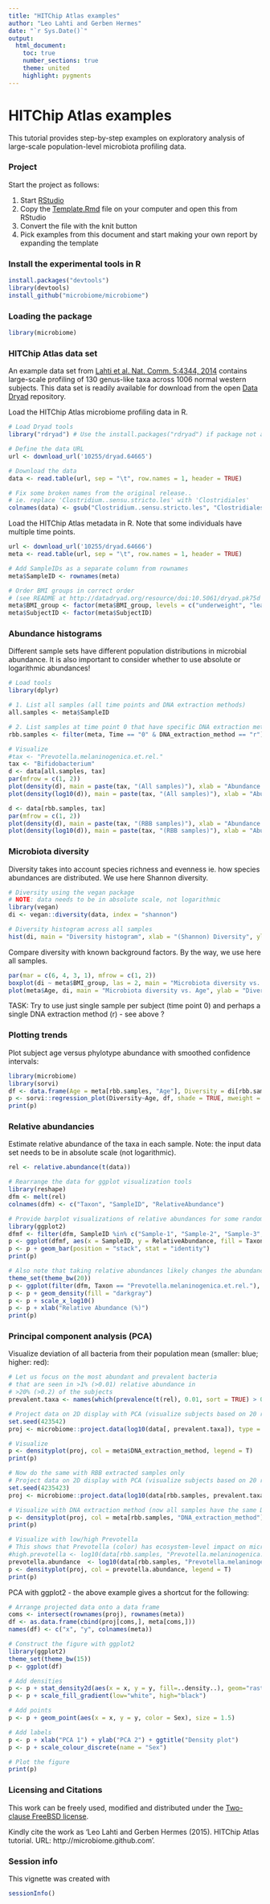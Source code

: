 ```yaml
---
title: "HITChip Atlas examples"
author: "Leo Lahti and Gerben Hermes"
date: "`r Sys.Date()`"
output:
  html_document:
    toc: true
    number_sections: true
    theme: united
    highlight: pygments
---
```

<!--
  %\VignetteEngine{knitr::rmarkdown}
  %\VignetteIndexEntry{HITChip Atlas examples}
  %\usepackage[utf8]{inputenc}
-->


HITChip Atlas examples
===========

This tutorial provides step-by-step examples on exploratory analysis
of large-scale population-level microbiota profiling data.


### Project

Start the project as follows:

 1. Start [RStudio](http://www.rstudio.com/)
 1. Copy the [Template.Rmd](https://github.com/microbiome/microbiome/tree/master/vignettes/Template.Rmd) file on your computer and open this from RStudio
 1. Convert the file with the knit button
 1. Pick examples from this document and start making your own report by expanding the template


### Install the experimental tools in R

```r
install.packages("devtools")
library(devtools)
install_github("microbiome/microbiome")
```

### Loading the package

```r
library(microbiome)  
```

### HITChip Atlas data set

An example data set from [Lahti et al. Nat. Comm. 5:4344, 2014](http://www.nature.com/ncomms/2014/140708/ncomms5344/full/ncomms5344.html) contains large-scale profiling of 130 genus-like taxa across 1006 normal western subjects. This data set is readily available for download from the open [Data Dryad](http://doi.org/10.5061/dryad.pk75d) repository.

Load the HITChip Atlas microbiome profiling data in R.

```r
# Load Dryad tools
library("rdryad") # Use the install.packages("rdryad") if package not available

# Define the data URL
url <- download_url('10255/dryad.64665')

# Download the data
data <- read.table(url, sep = "\t", row.names = 1, header = TRUE)

# Fix some broken names from the original release..
# ie. replace 'Clostridium..sensu.stricto.les' with 'Clostridiales'
colnames(data) <- gsub("Clostridium..sensu.stricto.les", "Clostridiales", colnames(data))
```

Load the HITChip Atlas metadata in R. Note that some individuals have
multiple time points.

```r
url <- download_url('10255/dryad.64666')
meta <- read.table(url, sep = "\t", row.names = 1, header = TRUE)

# Add SampleIDs as a separate column from rownames
meta$SampleID <- rownames(meta)

# Order BMI groups in correct order
# (see README at http://datadryad.org/resource/doi:10.5061/dryad.pk75d for details)
meta$BMI_group <- factor(meta$BMI_group, levels = c("underweight", "lean", "overweight", "obese", "severeobese", "morbidobese"))
meta$SubjectID <- factor(meta$SubjectID)
```

### Abundance histograms

Different sample sets have different population distributions in
microbial abundance. It is also important to consider whether to use
absolute or logarithmic abundances!

```r
# Load tools
library(dplyr)

# 1. List all samples (all time points and DNA extraction methods)
all.samples <- meta$SampleID

# 2. List samples at time point 0 that have specific DNA extraction method 
rbb.samples <- filter(meta, Time == "0" & DNA_extraction_method == "r")$SampleID

# Visualize
#tax <- "Prevotella.melaninogenica.et.rel."
tax <- "Bifidobacterium"
d <- data[all.samples, tax]
par(mfrow = c(1, 2))
plot(density(d), main = paste(tax, "(All samples)"), xlab = "Abundance (Absolute HITChip signal)")
plot(density(log10(d)), main = paste(tax, "(All samples)"), xlab = "Abundance (Log10 HITChip signal)")

d <- data[rbb.samples, tax]
par(mfrow = c(1, 2))
plot(density(d), main = paste(tax, "(RBB samples)"), xlab = "Abundance (Absolute HITChip signal)")
plot(density(log10(d)), main = paste(tax, "(RBB samples)"), xlab = "Abundance (Log10 HITChip signal)")
```


### Microbiota diversity 

Diversity takes into account species richness and evenness ie. how
species abundances are distributed. We use here Shannon diversity.


```r
# Diversity using the vegan package
# NOTE: data needs to be in absolute scale, not logarithmic
library(vegan)
di <- vegan::diversity(data, index = "shannon")

# Diversity histogram across all samples
hist(di, main = "Diversity histogram", xlab = "(Shannon) Diversity", ylab = "Population frequency")
```

Compare diversity with known background factors. By the way, we use
here all samples. 

```r
par(mar = c(6, 4, 3, 1), mfrow = c(1, 2))
boxplot(di ~ meta$BMI_group, las = 2, main = "Microbiota diversity vs. obesity")
plot(meta$Age, di, main = "Microbiota diversity vs. Age", ylab = "Diversity", xlab = "Age (years)")
```

TASK: Try to use just single sample per subject (time point 0) and
perhaps a single DNA extraction method (r) - see above ?

### Plotting trends

Plot subject age versus phylotype abundance with smoothed confidence intervals:

```r
library(microbiome)
library(sorvi)
df <- data.frame(Age = meta[rbb.samples, "Age"], Diversity = di[rbb.samples])
p <- sorvi::regression_plot(Diversity~Age, df, shade = TRUE, mweight = TRUE, verbose = FALSE)
print(p)
```


### Relative abundancies

Estimate relative abundance of the taxa in each sample. Note: the
input data set needs to be in absolute scale (not logarithmic).

```r
rel <- relative.abundance(t(data))

# Rearrange the data for ggplot visualization tools
library(reshape)
dfm <- melt(rel)
colnames(dfm) <- c("Taxon", "SampleID", "RelativeAbundance")

# Provide barplot visualizations of relative abundances for some randomly selected samples
library(ggplot2)
dfmf <- filter(dfm, SampleID %in% c("Sample-1", "Sample-2", "Sample-3", "Sample-4", "Sample-5"))
p <- ggplot(dfmf, aes(x = SampleID, y = RelativeAbundance, fill = Taxon))
p <- p + geom_bar(position = "stack", stat = "identity")
print(p)

# Also note that taking relative abundances likely changes the abundance histograms
theme_set(theme_bw(20))
p <- ggplot(filter(dfm, Taxon == "Prevotella.melaninogenica.et.rel."), aes(x = 100*RelativeAbundance))
p <- p + geom_density(fill = "darkgray")
p <- p + scale_x_log10()
p <- p + xlab("Relative Abundance (%)")
print(p)
```

### Principal component analysis (PCA)

Visualize deviation of all bacteria from their population mean (smaller: blue; higher: red):

```r
# Let us focus on the most abundant and prevalent bacteria
# that are seen in >1% (>0.01) relative abundance in 
# >20% (>0.2) of the subjects
prevalent.taxa <- names(which(prevalence(t(rel), 0.01, sort = TRUE) > 0.2))

# Project data on 2D display with PCA (visualize subjects based on 20 random features)
set.seed(423542)
proj <- microbiome::project.data(log10(data[, prevalent.taxa]), type = "PCA")

# Visualize
p <- densityplot(proj, col = meta$DNA_extraction_method, legend = T)
print(p)

# Now do the same with RBB extracted samples only
# Project data on 2D display with PCA (visualize subjects based on 20 random features)
set.seed(4235423)
proj <- microbiome::project.data(log10(data[rbb.samples, prevalent.taxa]), type = "PCA")

# Visualize with DNA extraction method (now all samples have the same DNA extraction)
p <- densityplot(proj, col = meta[rbb.samples, "DNA_extraction_method"], legend = T)
print(p)

# Visualize with low/high Prevotella
# This shows that Prevotella (color) has ecosystem-level impact on microbiota composition
#high.prevotella <- log10(data[rbb.samples, "Prevotella.melaninogenica.et.rel."]) > 4
prevotella.abundance  <- log10(data[rbb.samples, "Prevotella.melaninogenica.et.rel."]) 
p <- densityplot(proj, col = prevotella.abundance, legend = T)
print(p)
```


PCA with ggplot2 - the above example gives a shortcut for the following:

```r
# Arrange projected data onto a data frame
coms <- intersect(rownames(proj), rownames(meta))
df <- as.data.frame(cbind(proj[coms,], meta[coms,]))
names(df) <- c("x", "y", colnames(meta))

# Construct the figure with ggplot2
library(ggplot2)
theme_set(theme_bw(15))
p <- ggplot(df) 

# Add densities
p <- p + stat_density2d(aes(x = x, y = y, fill=..density..), geom="raster", stat_params = list(contour = F), geom_params = list()) 
p <- p + scale_fill_gradient(low="white", high="black") 

# Add points
p <- p + geom_point(aes(x = x, y = y, color = Sex), size = 1.5) 

# Add labels
p <- p + xlab("PCA 1") + ylab("PCA 2") + ggtitle("Density plot")
p <- p + scale_colour_discrete(name = "Sex")

# Plot the figure
print(p)
```





### Licensing and Citations

This work can be freely used, modified and distributed under the 
[Two-clause FreeBSD license](http://en.wikipedia.org/wiki/BSD\_licenses).

Kindly cite the work as 'Leo Lahti and Gerben Hermes
(2015). HITChip Atlas tutorial. URL: http://microbiome.github.com'.


### Session info

This vignette was created with

```r
sessionInfo()
```




